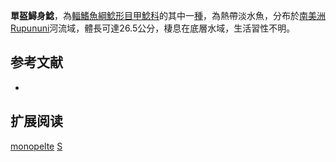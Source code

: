 {{Speciesbox
| name = 單盔鱘身鯰
| image = 
| image_width = 250px
| image_caption = 
| status = NE
| status_system = IUCN3.1
| genus = Sturisoma
| species = monopelte
| authority = [[Fowler|Fowler]], 1914
| synonyms = 
}}

'''單盔鱘身鯰'''，為[[輻鰭魚綱|輻鰭魚綱]][[鯰形目|鯰形目]][[甲鯰科|甲鯰科]]的其中一[[種|種]]，為熱帶淡水魚，分布於[[南美洲|南美洲]]Rupununi河流域，體長可達26.5公分，棲息在底層水域，生活習性不明。
==参考文献==
*{{FishBase_species|genus=Sturisoma|species=monopelte|year=2014|month=12}}

== 扩展阅读 ==
{{refbegin}}
{{wikispecies-inline|Sturisoma monopelte|單盔鱘身鯰}}
{{refend}}
{{Taxonbar|from=Q3759007}}

[[Category:鱘身鯰屬|monopelte]]
[[Category:1914年描述的魚類|S]]